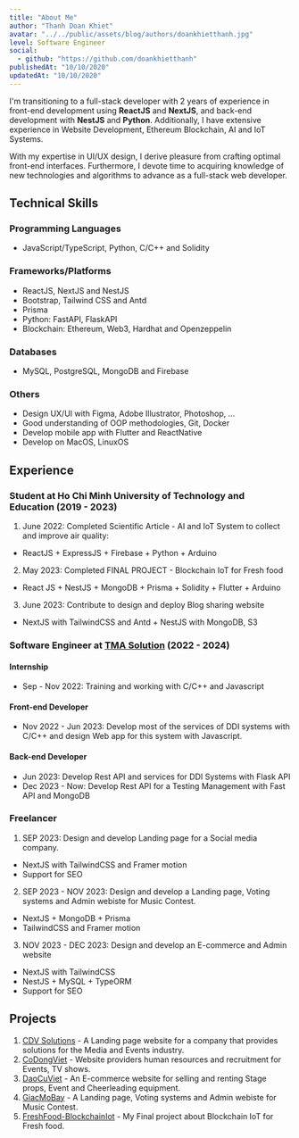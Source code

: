 ```yaml
---
title: "About Me"
author: "Thanh Doan Khiet"
avatar: "../../public/assets/blog/authors/doankhietthanh.jpg"
level: Software Engineer
social:
  - github: "https://github.com/doankhietthanh"
publishedAt: "10/10/2020"
updatedAt: "10/10/2020"
---
```


I'm transitioning to a full-stack developer with 2 years of experience in front-end development using **ReactJS** and **NextJS**, and back-end development with **NestJS** and **Python**. Additionally, I have extensive experience in Website Development, Ethereum Blockchain, AI and IoT Systems.

With my expertise in UI/UX design, I derive pleasure from crafting optimal front-end interfaces. Furthermore, I devote time to acquiring knowledge of new technologies and algorithms to advance as a full-stack web developer.

## Technical Skills

### Programming Languages
- JavaScript/TypeScript, Python, C/C++ and Solidity

### Frameworks/Platforms
- ReactJS, NextJS and NestJS
- Bootstrap, Tailwind CSS and Antd
- Prisma
- Python: FastAPI, FlaskAPI
- Blockchain: Ethereum, Web3, Hardhat and Openzeppelin

### Databases
- MySQL, PostgreSQL, MongoDB and Firebase

### Others
- Design UX/UI with Figma, Adobe Illustrator, Photoshop, ...
- Good understanding of OOP methodologies, Git, Docker
- Develop mobile app with Flutter and ReactNative
- Develop on MacOS, LinuxOS

## Experience

### Student at Ho Chi Minh University of Technology and Education (2019 - 2023)
1. June 2022: Completed Scientific Article - AI and IoT System to collect and improve air quality:
 - ReactJS + ExpressJS + Firebase + Python + Arduino
2. May 2023: Completed FINAL PROJECT - Blockchain IoT for Fresh food
 - React JS + NestJS + MongoDB + Prisma + Solidity + Flutter + Arduino
3. June 2023: Contribute to design and deploy Blog sharing website
 - NextJS with TailwindCSS and Antd + NestJS with MongoDB, S3

### Software Engineer at [TMA Solution](https://www.tmasolutions.vn/) (2022 - 2024)

#### Internship
- Sep - Nov 2022: Training and working with C/C++ and Javascript
#### Front-end Developer
- Nov 2022 - Jun 2023: Develop most of the services of DDI systems with C/C++ and design Web app for this system with Javascript.
#### Back-end Developer
- Jun 2023: Develop Rest API and services for DDI Systems with Flask API
- Dec 2023 - Now: Develop Rest API for a Testing Management with Fast API and MongoDB

### Freelancer
1. SEP 2023: Design and develop Landing page for a Social media company.
  - NextJS with TailwindCSS and Framer motion
  - Support for SEO
2. SEP 2023 - NOV 2023: Design and develop a Landing page, Voting systems and Admin webiste for Music Contest.
  - NextJS + MongoDB + Prisma
  - TailwindCSS and Framer motion
3. NOV 2023 - DEC 2023: Design and develop an E-commerce and Admin website
  - NextJS with TailwindCSS
  - NestJS + MySQL + TypeORM
  - Support for SEO

## Projects
1. [CDV Solutions](https://giaiphapcdv.vn) - A Landing page website for a company that provides solutions for the Media and Events industry.
2. [CoDongViet](http://codongviet.com) - Website providers human resources and recruitment for Events, TV shows.
3. [DaoCuViet](https://daocuviet.vn) - An E-commerce website for selling and renting Stage props, Event and Cheerleading equipment.
4. [GiacMoBay](https://giacmobay.vercel.app) - A Landing page, Voting systems and Admin webiste for Music Contest.
5. [FreshFood-BlockchainIot](https://freshfood-fe.vercel.app) - My Final project about Blockchain IoT for Fresh food.